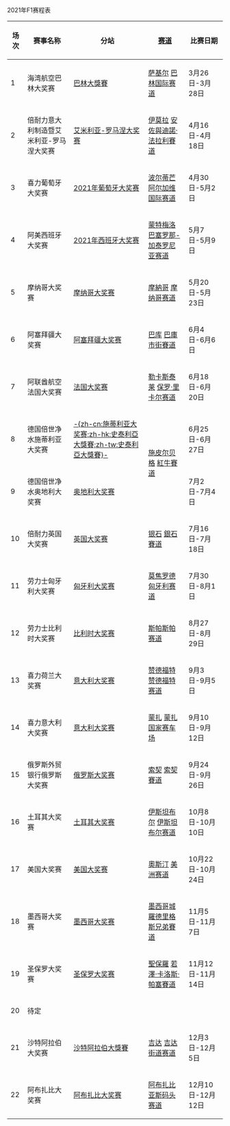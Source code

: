 2021年F1赛程表
{| class="wikitable" border="1" style="font-size: 90%"
|-
!场次
!赛事名称
!分站
![[一級方程式賽車賽道列表|赛道]]
!比赛日期
|-
! 1
| 海湾航空巴林大奖赛
| [[巴林大獎賽|巴林大獎賽]]
| {{flagicon|BHR}} [[萨基尔|萨基尔]] [[巴林国际赛道|巴林国际赛道]]
| 3月26日-3月28日
|-
! 2
| 倍耐力意大利制造暨艾米利亚-罗马涅大奖赛
| [[艾米利亚-罗马涅大奖赛|艾米利亚-罗马涅大奖赛]]
| {{flagicon|ITA}} [[伊莫拉|伊莫拉]] [[安佐與迪諾·法拉利賽道|安佐與迪諾·法拉利賽道]]
| 4月16日-4月18日
|-
! 3
| 喜力葡萄牙大奖赛
| [[2021年葡萄牙大奖赛|2021年葡萄牙大奖赛]]
| {{flagicon|POR}} [[波尔蒂芒|波尔蒂芒]] [[阿尔加维国际赛道|阿尔加维国际赛道]]
| 4月30日-5月2日
|-
! 4
| 阿美西班牙大奖赛
| [[2021年西班牙大奖赛|2021年西班牙大奖赛]]
| {{flagicon|SPA}} [[蒙特梅洛|蒙特梅洛]] [[加泰罗尼亚赛道|巴塞罗那-加泰罗尼亚赛道]]
| 5月7日-5月9日
|-
! 5
| 摩纳哥大奖赛
|[[2021年摩納哥大獎賽|摩纳哥大奖赛]]
|{{flagicon|MON}} [[摩納哥|摩納哥]] [[摩纳哥赛道|摩纳哥赛道]]
|5月20日-5月23日
|-
! 6
| 阿塞拜疆大奖赛
|[[2021年阿塞拜疆大奖赛|阿塞拜疆大奖赛]]
|{{flagicon|AZE}} [[巴库|巴库]] [[巴庫市街賽道|巴庫市街賽道]]
|6月4日-6月6日
|-
! 7
| 阿联酋航空法国大奖赛
|[[2021年法國大獎賽|法国大奖赛]]
|{{flagicon|FRA}} [[勒卡斯泰莱_(瓦尔省)|勒卡斯泰莱]] [[保罗·里卡尔赛道|保罗·里卡尔赛道]]
|6月18日-6月20日
|-
! 8
| 德国倍世净水施蒂利亚大奖赛
|[[2021年施蒂利亚大奖赛|-{zh-cn:施蒂利亚大奖赛;zh-hk:史泰利亞大獎賽;zh-tw:史泰利亞大獎賽}-]]
|rowspan=2|{{flagicon|AUT}} [[施皮尔贝格|施皮尔贝格]] [[紅牛賽道|紅牛賽道]]
|6月25日-6月27日
|-
! 9
| 德国倍世净水奥地利大奖赛
|[[2021年奥地利大奖赛|奥地利大奖赛]]
|7月2日-7月4日
|-
! 10
| 倍耐力英国大奖赛
| [[2021年英国大奖赛|英国大奖赛]]
|{{flagicon|GBR}} [[银石|银石]] [[銀石賽道|銀石賽道]]
|7月16日-7月18日
|-
! 11
| 劳力士匈牙利大奖赛
| [[2021年匈牙利大奖赛|匈牙利大奖赛]]
|{{flagicon|HUN}} [[莫焦罗德|莫焦罗德]] [[匈牙利赛道|匈牙利赛道]]
|7月30日-8月1日
|-
! 12
| 劳力士比利时大奖赛
| [[2021年比利时大奖赛|比利时大奖赛]]
| {{flagicon|Belgium}} [[斯帕|斯帕]][[斯帕赛道|斯帕赛道]]
| 8月27日-8月29日
|-
! 13
| 喜力荷兰大奖赛
| [[2021年荷兰大奖赛|意大利大奖赛]]
|{{Flagicon|NLD}} [[赞德福特|赞德福特]] [[赞德福特赛道|赞德福特赛道]]
|9月3日-9月5日
|-
! 14
| 喜力意大利大奖赛
|[[2021年意大利大奖赛|意大利大奖赛]]
|{{flagicon|ITA}} [[蒙扎|蒙扎]] [[蒙扎国家赛车场|蒙扎国家赛车场]]
|9月10日-9月12日
|-
! 15
| 俄罗斯外贸银行俄罗斯大奖赛
|[[2021年俄罗斯大奖赛|俄罗斯大奖赛]]
|{{flagicon|RUS}} [[索契|索契]] [[索契賽道|索契賽道]]
|9月24日-9月26日
|-
! 16
| 土耳其大奖赛
|[[2021年土耳其大奖赛|土耳其大奖赛]]
|{{flagicon|Turkey}} [[伊斯坦布尔|伊斯坦布尔]] [[伊斯坦布尔赛道|伊斯坦布尔赛道]]
|10月8日-10月10日
|-
! 17
| 美国大奖赛
| [[美国大奖赛|美国大奖赛]]
|{{flagicon|USA}} [[奧斯汀|奧斯汀]] [[美洲赛道|美洲赛道]]
|10月22日-10月24日
|-
! 18
| 墨西哥大奖赛
|[[墨西哥大奖赛|墨西哥大奖赛]]
|{{flagicon|MEX}} [[墨西哥城|墨西哥城]] [[羅德里格斯兄弟賽道|羅德里格斯兄弟賽道]]
|11月5日-11月7日
|-
! 19
| 圣保罗大奖赛
|[[巴西大奖赛|圣保罗大奖赛]]
|{{flagicon|BRA}} [[聖保羅_(巴西)|聖保羅]] [[若澤·卡洛斯·帕塞賽道|若澤·卡洛斯·帕塞賽道]]
|11月12日-11月14日
|-
! 20
|colspan=4|待定
|-
! 21
| 沙特阿拉伯大奖赛
|[[沙特阿拉伯大獎賽|沙特阿拉伯大獎賽]]
|{{flagicon|SAU}} [[吉达|吉达]] [[吉达街道赛道|吉达街道赛道]]
|12月3日-12月5日
|-
! 22
| 阿布扎比大奖赛
|[[阿布扎比大奖赛|阿布扎比大奖赛]]
|{{flagicon|UAE}} [[阿布扎比|阿布扎比]] [[亚斯码头赛道|亚斯码头赛道]]
|12月10日-12月12日
|}